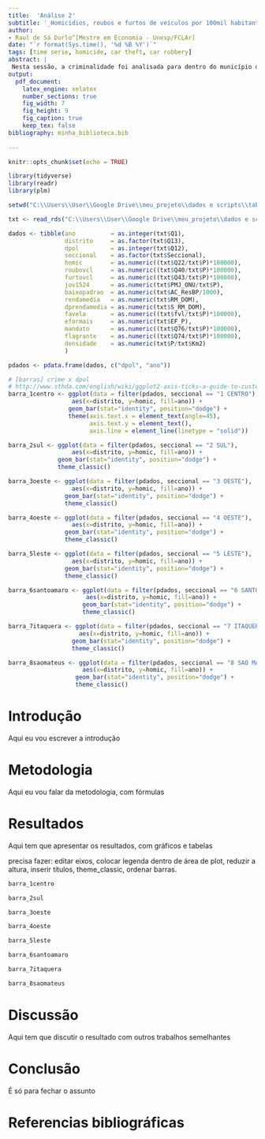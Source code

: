 ```yaml
---
title:  'Análise 2'
subtitle: '_Homicídios, roubos e furtos de veículos por 100mil habitantes - análise exploratória no município de São paulo (2000 - 2010)_'
author:
- Raul de Sá Durlo^[Mestre em Economia - Unesp/FCLAr]
date: "`r format(Sys.time(), '%d %B %Y')`"
tags: [time serie, homicide, car theft, car robbery]
abstract: |
 Nesta sessão, a criminalidade foi analisada para dentro do município de São Paulo. Dados de homicídios, roubos de veículos e furtos de veículo foram coletados para o município de São Paulo nos anos de 2000 e de 2010. Para compatibilização de unidades geográficas, foi utilizado uma metodologia de agregação que tornou possível a comparação de estatísticas de criminalidade com demais dados socioeconômicos e de características ambientais do município de São Paulo. Os resultados demonstram que ............ Completar
output:
  pdf_document:
    latex_engine: xelatex
    number_sections: true
    fig_width: 7
    fig_height: 9
    fig_caption: true
    keep_tex: false
bibliography: minha_biblioteca.bib
    
---
```


```r
knitr::opts_chunk$set(echo = TRUE)
```

```r
library(tidyverse)
library(readr)
library(plm)
```

```r
setwd("C:\\Users\\User\\Google Drive\\meu_projeto\\dados e scripts\\tabelas_output")

txt <- read_rds("C:\\Users\\User\\Google Drive\\meu_projeto\\dados e scripts\\tabelas_output\\tab_FINAL")

dados <- tibble(ano          = as.integer(txt$Q1),
                distrito     = as.factor(txt$Q13),
                dpol         = as.integer(txt$Q12),
                seccional    = as.factor(txt$Seccional),
                homic        = as.numeric((txt$Q22/txt$P)*100000),
                roubovcl     = as.numeric((txt$Q40/txt$P)*100000),
                furtovcl     = as.numeric((txt$Q43/txt$P)*100000),
                jov1524      = as.numeric(txt$PMJ_ONU/txt$P),
                baixopadrao  = as.numeric(txt$AC_ResBP/1000),
                rendamedia   = as.numeric(txt$RM_DOM),
                dprendamedia = as.numeric(txt$S_RM_DOM),
                favela       = as.numeric((txt$fvl/txt$P)*100000),
                eformais     = as.numeric(txt$EF_P),
                mandato      = as.numeric((txt$Q76/txt$P)*100000),
                flagrante    = as.numeric((txt$Q74/txt$P)*100000),
                densidade    = as.numeric(txt$P/txt$Km2)
                )

pdados <- pdata.frame(dados, c("dpol", "ano"))

```


```r

# [barras] crime x dpol
# http://www.sthda.com/english/wiki/ggplot2-axis-ticks-a-guide-to-customize-tick-marks-and-labels
barra_1centro <- ggplot(data = filter(pdados, seccional == "1 CENTRO"),
                  aes(x=distrito, y=homic, fill=ano)) +
                 geom_bar(stat="identity", position="dodge") +
                 theme(axis.text.x = element_text(angle=45),
                       axis.text.y = element_text(),
                       axis.line = element_line(linetype = "solid"))

barra_2sul <- ggplot(data = filter(pdados, seccional == "2 SUL"),
                  aes(x=distrito, y=homic, fill=ano)) +
              geom_bar(stat="identity", position="dodge") +
              theme_classic()

barra_3oeste <- ggplot(data = filter(pdados, seccional == "3 OESTE"),
                  aes(x=distrito, y=homic, fill=ano)) +
                geom_bar(stat="identity", position="dodge") +
                theme_classic()

barra_4oeste <- ggplot(data = filter(pdados, seccional == "4 OESTE"),
                  aes(x=distrito, y=homic, fill=ano)) +
                geom_bar(stat="identity", position="dodge") +
                theme_classic()

barra_5leste <- ggplot(data = filter(pdados, seccional == "5 LESTE"),
                  aes(x=distrito, y=homic, fill=ano)) +
                geom_bar(stat="identity", position="dodge") +
                theme_classic()

barra_6santoamaro <- ggplot(data = filter(pdados, seccional == "6 SANTO AMARO"),
                      aes(x=distrito, y=homic, fill=ano)) +
                     geom_bar(stat="identity", position="dodge") +
                     theme_classic()

barra_7itaquera <- ggplot(data = filter(pdados, seccional == "7 ITAQUERA"),
                    aes(x=distrito, y=homic, fill=ano)) +
                  geom_bar(stat="identity", position="dodge") +
                  theme_classic()

barra_8saomateus <- ggplot(data = filter(pdados, seccional == "8 SAO MATEUS"),
                     aes(x=distrito, y=homic, fill=ano)) +
                   geom_bar(stat="identity", position="dodge") +
                   theme_classic()

```





# Introdução

Aqui eu vou escrever a introdução

# Metodologia

Aqui eu vou falar da metodologia, com fórmulas

# Resultados

Aqui tem que apresentar os resultados, com gráficos e tabelas

precisa fazer: editar eixos, colocar legenda dentro de área de plot, reduzir a altura, inserir títulos, theme_classic, ordenar barras.


```r

barra_1centro

barra_2sul

barra_3oeste

barra_4oeste

barra_5leste

barra_6santoamaro

barra_7itaquera

barra_8saomateus

```



# Discussão

Aqui tem que discutir o resultado com outros trabalhos semelhantes

# Conclusão

É só para fechar o assunto

# Referencias bibliográficas